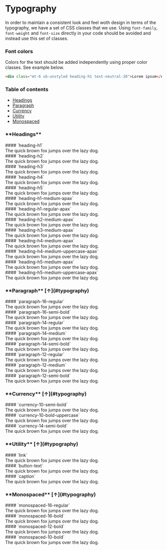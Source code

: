 
<Meta title="Design System/Typography" />

<h1 id="typography">Typography</h1>

In order to maintain a consistent look and feel woth design in terms of the typography,
we have a set of CSS classes that we use. Using `font-family`,
`font-weight` and `font-size` directly in your code should be avoided and instead use this set
of classes.

### **Font colors**

Colors for the text should be added independently using proper color classes. See example below.

```html
<div class="mt-6 sb-unstyled heading-h1 text-neutral-20">Lorem ipsum</div>
```

### **Table of contents**

- [Headings](#headings)
- [Paragraph](#paragraph)
- [Currency](#currency)
- [Utility](#utility)
- [Monospaced](#monospaced)

<h3 id="headings">**Headings**</h3>

<div class="p-5 my-6 shadow-neutral-above-shadow rounded sb-unstyled">
  #### `heading-h1`
  <div class="mt-6 sb-unstyled heading-h1">
    The quick brown fox jumps over the lazy dog.
  </div>
</div>

<div class="p-5 my-6 shadow-neutral-above-shadow rounded sb-unstyled">
  #### `heading-h2`
  <div class="mt-6 sb-unstyled heading-h2">
    The quick brown fox jumps over the lazy dog.
  </div>
</div>

<div class="p-5 my-6 shadow-neutral-above-shadow rounded sb-unstyled">
  #### `heading-h3`
  <div class="mt-6 sb-unstyled heading-h3">
    The quick brown fox jumps over the lazy dog.
  </div>
</div>

<div class="p-5 my-6 shadow-neutral-above-shadow rounded sb-unstyled">
  #### `heading-h4`
  <div class="mt-6 sb-unstyled heading-h4">
    The quick brown fox jumps over the lazy dog.
  </div>
</div>

<div class="p-5 my-6 shadow-neutral-above-shadow rounded sb-unstyled">
  #### `heading-h5`
  <div class="mt-6 sb-unstyled heading-h5">
    The quick brown fox jumps over the lazy dog.
  </div>
</div>

<div class="p-5 my-6 shadow-neutral-above-shadow rounded sb-unstyled">
  #### `heading-h1-medium-apax`
  <div class="mt-6 sb-unstyled heading-h1-medium-apax">
    The quick brown fox jumps over the lazy dog.
  </div>
</div>

<div class="p-5 my-6 shadow-neutral-above-shadow rounded sb-unstyled">
  #### `heading-h1-regular-apax`
  <div class="mt-6 sb-unstyled heading-h1-regular-apax">
    The quick brown fox jumps over the lazy dog.
  </div>
</div>

<div class="p-5 my-6 shadow-neutral-above-shadow rounded sb-unstyled">
  #### `heading-h2-medium-apax`
  <div class="mt-6 sb-unstyled heading-h2-medium-apax">
    The quick brown fox jumps over the lazy dog.
  </div>
</div>

<div class="p-5 my-6 shadow-neutral-above-shadow rounded sb-unstyled">
  #### `heading-h3-medium-apax`
  <div class="mt-6 sb-unstyled heading-h3-medium-apax">
    The quick brown fox jumps over the lazy dog.
  </div>
</div>

<div class="p-5 my-6 shadow-neutral-above-shadow rounded sb-unstyled">
  #### `heading-h4-medium-apax`
  <div class="mt-6 sb-unstyled heading-h4-medium-apax">
    The quick brown fox jumps over the lazy dog.
  </div>
</div>

<div class="p-5 my-6 shadow-neutral-above-shadow rounded sb-unstyled">
  #### `heading-h4-medium-uppercase-apax`
  <div class="mt-6 sb-unstyled heading-h4-medium-uppercase-apax">
    The quick brown fox jumps over the lazy dog.
  </div>
</div>

<div class="p-5 my-6 shadow-neutral-above-shadow rounded sb-unstyled">
  #### `heading-h5-medium-apax`
  <div class="mt-6 sb-unstyled heading-h5-medium-apax">
    The quick brown fox jumps over the lazy dog.
  </div>
</div>

<div class="p-5 my-6 shadow-neutral-above-shadow rounded sb-unstyled">
  #### `heading-h5-medium-uppercase-apax`
  <div class="mt-6 sb-unstyled heading-h5-medium-uppercase-apax">
    The quick brown fox jumps over the lazy dog.
  </div>
</div>

<h3 id="paragraph">**Paragraph** [↑](#typography)</h3>

<div class="p-5 my-6 shadow-neutral-above-shadow rounded sb-unstyled">
  #### `paragraph-16-regular`
  <div class="mt-6 sb-unstyled paragraph-16-regular">
    The quick brown fox jumps over the lazy dog.
  </div>
</div>

<div class="p-5 my-6 shadow-neutral-above-shadow rounded sb-unstyled">
  #### `paragraph-16-semi-bold`
  <div class="mt-6 sb-unstyled paragraph-16-semi-bold">
    The quick brown fox jumps over the lazy dog.
  </div>
</div>

<div class="p-5 my-6 shadow-neutral-above-shadow rounded sb-unstyled">
  #### `paragraph-14-regular`
  <div class="mt-6 sb-unstyled paragraph-14-regular">
    The quick brown fox jumps over the lazy dog.
  </div>
</div>

<div class="p-5 my-6 shadow-neutral-above-shadow rounded sb-unstyled">
  #### `paragraph-14-medium`
  <div class="mt-6 sb-unstyled paragraph-14-medium">
    The quick brown fox jumps over the lazy dog.
  </div>
</div>

<div class="p-5 my-6 shadow-neutral-above-shadow rounded sb-unstyled">
  #### `paragraph-14-semi-bold`
  <div class="mt-6 sb-unstyled paragraph-14-semi-bold">
    The quick brown fox jumps over the lazy dog.
  </div>
</div>

<div class="p-5 my-6 shadow-neutral-above-shadow rounded sb-unstyled">
  #### `paragraph-12-regular`
  <div class="mt-6 sb-unstyled paragraph-12-regular">
    The quick brown fox jumps over the lazy dog.
  </div>
</div>

<div class="p-5 my-6 shadow-neutral-above-shadow rounded sb-unstyled">
  #### `paragraph-12-medium`
  <div class="mt-6 sb-unstyled paragraph-12-medium">
    The quick brown fox jumps over the lazy dog.
  </div>
</div>

<div class="p-5 my-6 shadow-neutral-above-shadow rounded sb-unstyled">
  #### `paragraph-12-semi-bold`
  <div class="mt-6 sb-unstyled paragraph-12-semi-bold">
    The quick brown fox jumps over the lazy dog.
  </div>
</div>

<h3 id="currency">**Currency** [↑](#typography)</h3>

<div class="p-5 my-6 shadow-neutral-above-shadow rounded sb-unstyled">
  #### `currency-10-semi-bold`
  <div class="mt-6 sb-unstyled currency-10-semi-bold">
    The quick brown fox jumps over the lazy dog.
  </div>
</div>

<div class="p-5 my-6 shadow-neutral-above-shadow rounded sb-unstyled">
  #### `currency-10-bold-uppercase`
  <div class="mt-6 sb-unstyled currency-10-bold-uppercase">
    The quick brown fox jumps over the lazy dog.
  </div>
</div>

<div class="p-5 my-6 shadow-neutral-above-shadow rounded sb-unstyled">
  #### `currency-14-semi-bold`
  <div class="mt-6 sb-unstyled currency-14-semi-bold">
    The quick brown fox jumps over the lazy dog.
  </div>
</div>

<h3 id="utility">**Utility** [↑](#typography)</h3>

<div class="p-5 my-6 shadow-neutral-above-shadow rounded sb-unstyled">
  #### `link`
  <div class="mt-6 sb-unstyled link">
    The quick brown fox jumps over the lazy dog.
  </div>
</div>

<div class="p-5 my-6 shadow-neutral-above-shadow rounded sb-unstyled">
  #### `button-text`
  <div class="mt-6 sb-unstyled button-text">
    The quick brown fox jumps over the lazy dog.
  </div>
</div>

<div class="p-5 my-6 shadow-neutral-above-shadow rounded sb-unstyled">
  #### `caption`
  <div class="mt-6 sb-unstyled caption">
    The quick brown fox jumps over the lazy dog.
  </div>
</div>

<h3 id="monospaced">**Monospaced** [↑](#typography)</h3>

<div class="p-5 my-6 shadow-neutral-above-shadow rounded sb-unstyled">
  #### `monospaced-16-regular`
  <div class="mt-6 sb-unstyled monospaced-16-regular">
    The quick brown fox jumps over the lazy dog.
  </div>
</div>

<div class="p-5 my-6 shadow-neutral-above-shadow rounded sb-unstyled">
  #### `monospaced-16-bold`
  <div class="mt-6 sb-unstyled monospaced-16-bold">
    The quick brown fox jumps over the lazy dog.
  </div>
</div>

<div class="p-5 my-6 shadow-neutral-above-shadow rounded sb-unstyled">
  #### `monospaced-12-bold`
  <div class="mt-6 sb-unstyled monospaced-12-bold">
    The quick brown fox jumps over the lazy dog.
  </div>
</div>

<div class="p-5 my-6 shadow-neutral-above-shadow rounded sb-unstyled">
  #### `monospaced-10-bold`
  <div class="mt-6 sb-unstyled monospaced-10-bold">
    The quick brown fox jumps over the lazy dog.
  </div>
</div>

